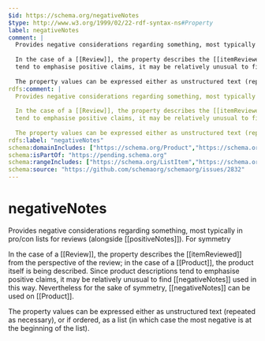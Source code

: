 ```yaml
---
$id: https://schema.org/negativeNotes
$type: http://www.w3.org/1999/02/22-rdf-syntax-ns#Property
label: negativeNotes
comment: |
  Provides negative considerations regarding something, most typically in pro/con lists for reviews (alongside [[positiveNotes]]). For symmetry 
  
  In the case of a [[Review]], the property describes the [[itemReviewed]] from the perspective of the review; in the case of a [[Product]], the product itself is being described. Since product descriptions 
  tend to emphasise positive claims, it may be relatively unusual to find [[negativeNotes]] used in this way. Nevertheless for the sake of symmetry, [[negativeNotes]] can be used on [[Product]].
  
  The property values can be expressed either as unstructured text (repeated as necessary), or if ordered, as a list (in which case the most negative is at the beginning of the list).
rdfs:comment: |
  Provides negative considerations regarding something, most typically in pro/con lists for reviews (alongside [[positiveNotes]]). For symmetry 
  
  In the case of a [[Review]], the property describes the [[itemReviewed]] from the perspective of the review; in the case of a [[Product]], the product itself is being described. Since product descriptions 
  tend to emphasise positive claims, it may be relatively unusual to find [[negativeNotes]] used in this way. Nevertheless for the sake of symmetry, [[negativeNotes]] can be used on [[Product]].
  
  The property values can be expressed either as unstructured text (repeated as necessary), or if ordered, as a list (in which case the most negative is at the beginning of the list).
rdfs:label: "negativeNotes"
schema:domainIncludes: ["https://schema.org/Product","https://schema.org/Review"]
schema:isPartOf: "https://pending.schema.org"
schema:rangeIncludes: ["https://schema.org/ListItem","https://schema.org/WebContent","https://schema.org/ItemList","https://schema.org/Text"]
schema:source: "https://github.com/schemaorg/schemaorg/issues/2832"
---
```


# negativeNotes

Provides negative considerations regarding something, most typically in pro/con lists for reviews (alongside [[positiveNotes]]). For symmetry 

In the case of a [[Review]], the property describes the [[itemReviewed]] from the perspective of the review; in the case of a [[Product]], the product itself is being described. Since product descriptions 
tend to emphasise positive claims, it may be relatively unusual to find [[negativeNotes]] used in this way. Nevertheless for the sake of symmetry, [[negativeNotes]] can be used on [[Product]].

The property values can be expressed either as unstructured text (repeated as necessary), or if ordered, as a list (in which case the most negative is at the beginning of the list).

